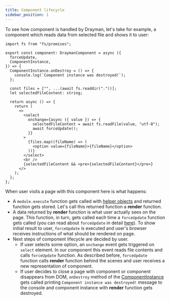 ```yaml
---
title: Component lifecycle
sidebar_position: 1
---
```


To see how component is handled by Drayman, let's take for example, a component which reads data from selected file and shows it to user:

```tsx title="src/components/home.tsx"
import fs from "fs/promises";

export const component: DraymanComponent = async ({
  forceUpdate,
  ComponentInstance,
}) => {
  ComponentInstance.onDestroy = () => {
    console.log(`Component instance was destroyed!`);
  };

  const files = ["", ...(await fs.readdir("."))];
  let selectedFileContent: string;

  return async () => {
    return (
      <>
        <select
          onchange={async ({ value }) => {
            selectedFileContent = await fs.readFile(value, "utf-8");
            await forceUpdate();
          }}
        >
          {files.map((fileName) => (
            <option value={fileName}>{fileName}</option>
          ))}
        </select>
        <br />
        {selectedFileContent && <pre>{selectedFileContent}</pre>}
      </>
    );
  };
};
```

When user visits a page with this component here is what happens:

- A `module.execute` function gets called with [helper objects](./helpers/introduction) and returned function gets stored. Let's call this returned function a **render** function.
- A data returned by **render** function is what user actually sees on the page. This function, in turn, gets called each time a `forceUpdate` function gets called (you can read about `forceUpdate` in detail [here](./helpers/force-update)). To show initial result to user, `forceUpdate` is executed and user's browser receives instructions of what should be rendered on page.
- Next steps of component lifecycle are decided by user.
  - If user selects some option, an `onchange` event gets triggered on `select` element. In our component this event reads file contents and calls `forceUpdate` function. As described before, `forceUpdate` function calls **render** function behind the scenes and user receives a new representation of component.
  - If user decides to close a page with component or component disappears from DOM, `onDestroy` method of the [ComponentInstance](./helpers/the-component-instance-object) gets called printing `Component instance was destroyed!` message to the console and component instance with **render** function gets destroyed.
